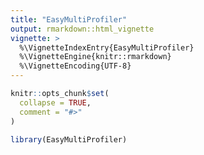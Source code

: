 ```yaml
---
title: "EasyMultiProfiler"
output: rmarkdown::html_vignette
vignette: >
  %\VignetteIndexEntry{EasyMultiProfiler}
  %\VignetteEngine{knitr::rmarkdown}
  %\VignetteEncoding{UTF-8}
---
```


```r
knitr::opts_chunk$set(
  collapse = TRUE,
  comment = "#>"
)
```

```r
library(EasyMultiProfiler)
```

